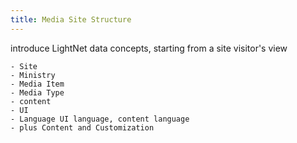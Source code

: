 ```yaml
---
title: Media Site Structure
---
```


introduce LightNet data concepts, starting from a site visitor's view

	- Site 
	- Ministry
	- Media Item
	- Media Type
	- content
	- UI
	- Language UI language, content language
	- plus Content and Customization